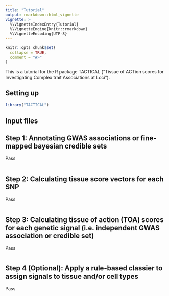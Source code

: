 ```yaml
---
title: "Tutorial"
output: rmarkdown::html_vignette
vignette: >
  %\VignetteIndexEntry{Tutorial}
  %\VignetteEngine{knitr::rmarkdown}
  %\VignetteEncoding{UTF-8}
---
```


```r
knitr::opts_chunk$set(
  collapse = TRUE,
  comment = "#>"
)
```


This is a tutorial for the R package TACTICAL ("Tissue of ACTion scores for Investigating Complex trait Associations at Loci"). 


## Setting up 

```r

library("TACTICAL")

```

## Input files 

## Step 1: Annotating GWAS associations or fine-mapped bayesian credible sets 

Pass

```r

```


## Step 2: Calculating tissue score vectors for each SNP 

Pass

```r

```


## Step 3: Calculating tissue of action (TOA) scores for each genetic signal (i.e. independent GWAS association or credible set)

Pass

```r

```


## Step 4 (Optional): Apply a rule-based classier to assign signals to tissue and/or cell types 

Pass


```r

```
